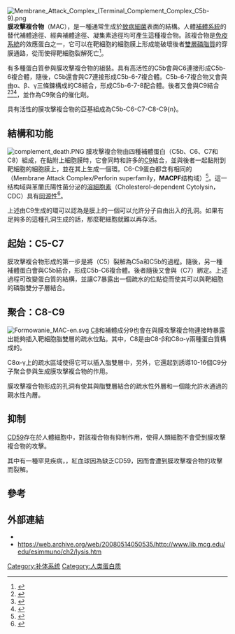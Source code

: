 [[Image:Membrane_Attack_Complex_(Terminal_Complement_Complex_C5b-9).png|thumb]]
'''膜攻擊複合物'''（MAC），是一種通常生成於[[病原體|致病]][[細菌|細菌]]表面的結構。人體[[補體系統|補體系統]]的替代補體途徑、經典補體途徑、凝集素途徑均可產生這種複合物。該複合物是[[免疫系統|免疫系統]]的效應蛋白之一，它可以在靶細胞的細胞膜上形成能破壞後者[[雙層磷脂質|雙層磷脂質]]的穿膜通路，從而使得靶細胞裂解死亡<ref name="PUB00001056">{{cite journal |doi=10.1016/0955-0674(91)90045-Z |author=Peitsch MC, Tschopp J |title=Assembly of macromolecular pores by immune defense systems |journal=Curr. Opin. Cell Biol. |volume=3 |issue=4 |pages=710–716 |year=1991 |pmid=1722985}}</ref>。

有多種蛋白質參與膜攻擊複合物的組裝。具有高活性的C5b會與C6連接形成C5b-6複合體，隨後，C5b還會與C7連接形成C5b-6-7複合體。C5b-6-7複合物又會與由α、β、γ三條鍊構成的C8結合，形成C5b-6-7-8配合體。後者又會與C9結合<ref name="PUB00000295">{{cite journal |doi=10.1021/bi00417a050 |author=Stanley KK, Marazziti D, Eggertsen G, Fey GH |title=Relationships between the gene and protein structure in human complement component C9 |journal=Biochemistry |volume=27 |issue=17 |pages=6529–6534 |year=1988 |pmid=3219351}}</ref><ref name="PUB00001141">{{cite journal |author=Stanley KK, Luzio JP, Tschopp J, Kocher HP, Jackson P |title=The sequence and topology of human complement component C9 |journal=EMBO J. |volume=4 |issue=2 |pages=375–382 |year=1985 |pmid=4018030 |pmc=554196}}</ref><ref name="PUB00004608">{{cite journal |doi=10.1073/pnas.81.23.7298 |author=Fey GH, Hugli TE, Podack ER, Gehring MR, Kan CC, DiScipio RG |title=Nucleotide sequence of cDNA and derived amino acid sequence of human complement component C9 |journal=Proc. Natl. Acad. Sci. U.S.A. |volume=81 |issue=23 |pages=7298–7302 |year=1984 |pmid=6095282 |pmc=392133}}</ref>，並作為C9聚合的催化劑。

具有活性的膜攻擊複合物的亞基組成為C5b-C6-C7-C8-C9{n}。

==結構和功能==
[[Image:complement_death.PNG|thumb]]
膜攻擊複合物由四種補體蛋白（C5b、C6、C7和C8）組成，在黏附上細胞膜時，它會同時和許多的[[補體成分9|C9]]結合，並與後者一起黏附到靶細胞的細胞膜上，並在其上生成一個環。C6-C9蛋白都含有相同的{{link-en|MACPF|MACPF|膜攻擊複合物/穿孔素超家族结构域}}（Membrane Attack Complex/Perforin superfamily，'''MACPF'''结构域）<ref>{{cite journal |author=Tschopp J, Masson D, Stanley KK |title=Structural/functional similarity between proteins involved in complement- and cytotoxic T-lymphocyte-mediated cytolysis |journal=Nature |volume=322 |issue=6082 |pages=831–4 |year=1986 |pmid=2427956 |doi=10.1038/322831a0}}</ref>。這一结构域與革蘭氏陽性菌分泌的{{le|胆固醇依赖性细胞溶素|Cholesterol-dependent cytolysin|胆固醇依赖性}}[[溶細胞素|溶細胞素]]（Cholesterol-dependent Cytolysin，CDC）具有[[同源|同源性]]<ref name="macpfstructure">{{cite journal |author=Carlos J. Rosado, Ashley M. Buckle, Ruby H. P. Law, Rebecca E. Butcher, Wan-Ting Kan, Catherina H. Bird, Kheng Ung, Kylie A. Browne, Katherine Baran, Tanya A. Bashtannyk-Puhalovich, Noel G. Faux, Wilson Wong, Corrine J. Porter, Robert N. Pike, Andrew M. Ellisdon, Mary C. Pearce, Stephen P. Bottomley, Jonas Emsley, A. Ian Smith, Jamie Rossjohn, Elizabeth L. Hartland, Ilia Voskoboinik, Joseph A. Trapani, Phillip I. Bird, Michelle A. Dunstone, and James C. Whisstock |title=A Common Fold Mediates Vertebrate Defense and Bacterial Attack |journal=Science |year=2007 |pmid= 17717151 |doi=10.1126/science.1144706 |volume=317 |pages=1548–51 |issue=5844}}</ref>。

上述由C9生成的環可以認為是膜上的一個可以允許分子自由出入的孔洞。如果有足夠多的這種孔洞生成的話，那麼靶細胞就難以再存活。

==起始：C5-C7==
膜攻擊複合物形成的第一步是{{link-en|C5轉化酶|C5 convertase}}將{{link-en|補體成分5|Complement component 5}}（C5）裂解為C5a和C5b的過程。隨後，另一種補體蛋白{{link-en|補體成分6|Complement component 6}}會與C5b結合，形成C5b-C6複合體。後者隨後又會與{{link-en|補體成分7|Complement component 7}}（C7）綁定。上述過程可改變蛋白質的結構，並讓C7暴露出一個疏水的位點從而使其可以與靶細胞的磷脂雙分子層結合。

==聚合：C8-C9==
[[File:Formowanie_MAC-en.svg|thumb]]
[[C8複合物|C8]]和補體成分9也會在與膜攻擊複合物連接時暴露出能夠插入靶細胞脂雙層的疏水位點。其中，C8是由C8-β和C8α-γ兩種蛋白質構成的。

C8α-γ上的疏水區域使得它可以插入脂雙層中，另外，它還起到誘導10-16個C9分子聚合參與生成膜攻擊複合物的作用。

膜攻擊複合物形成的孔洞有使其與脂雙層結合的疏水性外層和一個能允許水通過的親水性內層。

==抑制==
[[CD59|CD59]]存在於人體細胞中，對該複合物有抑制作用，使得人類細胞不會受到膜攻擊複合物的攻擊。

其中有一種罕見疾病，{{link-en|陣發性睡眠性血紅蛋白尿|paroxysmal nocturnal haemoglobinuria}}，紅血球因為缺乏CD59，因而會遭到膜攻擊複合物的攻擊而裂解。

==參考==
{{reflist}}

==外部連結==
* {{MeshName|Complement+Membrane+Attack+Complex}}
*https://web.archive.org/web/20080514050535/http://www.lib.mcg.edu/edu/esimmuno/ch2/lysis.htm
{{Complement System}}

[[Category:补体系统|Category:补体系统]]
[[Category:人类蛋白质|Category:人类蛋白质]]